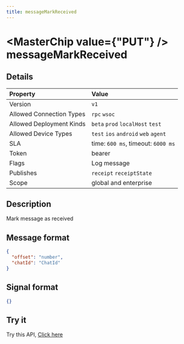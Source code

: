 ```yaml
---
title: messageMarkReceived
---
```



# <MasterChip value={"PUT"} /> messageMarkReceived

## Details

| Property | Value | 
| :--- | :--- | 
| Version | `v1` |
| Allowed Connection Types | `rpc` `wsoc`  |
| Allowed Deployment Kinds | `beta` `prod` `localHost` `test`  |
| Allowed Device Types | `test` `ios` `android` `web` `agent`  |
| SLA | time: `600 ms`, timeout: `6000 ms` |
| Token | bearer |
| Flags | Log message |
| Publishes | `receipt` `receiptState`  |
| Scope | global and enterprise |


## Description

Mark message as received

## Message format

```json copy
{
  "offset": "number",
  "chatId": "ChatId"
}
```

## Signal format

```json copy
{}
```

## Try it

Try this API, [Click here](https://web.neome.ai/api?path=home_main_messageMarkReceived)

